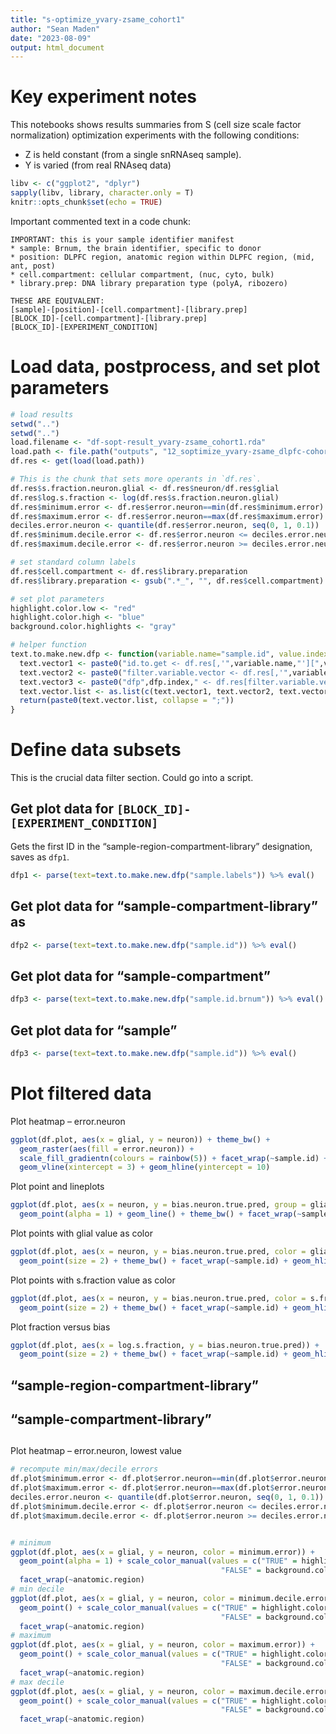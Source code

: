 ```yaml
---
title: "s-optimize_yvary-zsame_cohort1"
author: "Sean Maden"
date: "2023-08-09"
output: html_document
---
```


# Key experiment notes

This notebooks shows results summaries from S (cell size scale factor normalization) optimization experiments with the following conditions:

* Z is held constant (from a single snRNAseq sample).
* Y is varied (from real RNAseq data)

```r
libv <- c("ggplot2", "dplyr")
sapply(libv, library, character.only = T)
knitr::opts_chunk$set(echo = TRUE)
```

Important commented text in a code chunk:

```
IMPORTANT: this is your sample identifier manifest
* sample: Brnum, the brain identifier, specific to donor
* position: DLPFC region, anatomic region within DLPFC region, (mid, ant, post)
* cell.compartment: cellular compartment, (nuc, cyto, bulk)
* library.prep: DNA library preparation type (polyA, ribozero)

THESE ARE EQUIVALENT:
[sample]-[position]-[cell.compartment]-[library.prep]
[BLOCK_ID]-[cell.compartment]-[library.prep]
[BLOCK_ID]-[EXPERIMENT_CONDITION]
```

# Load data, postprocess, and set plot parameters

```r
# load results
setwd("..")
setwd("..")
load.filename <- "df-sopt-result_yvary-zsame_cohort1.rda"
load.path <- file.path("outputs", "12_soptimize_yvary-zsame_dlpfc-cohort1", load.filename)
df.res <- get(load(load.path))

# This is the chunk that sets more operants in `df.res`.
df.res$s.fraction.neuron.glial <- df.res$neuron/df.res$glial
df.res$log.s.fraction <- log(df.res$s.fraction.neuron.glial)
df.res$minimum.error <- df.res$error.neuron==min(df.res$minimum.error)
df.res$maximum.error <- df.res$error.neuron==max(df.res$maximum.error)
deciles.error.neuron <- quantile(df.res$error.neuron, seq(0, 1, 0.1))
df.res$minimum.decile.error <- df.res$error.neuron <= deciles.error.neuron[2]
df.res$maximum.decile.error <- df.res$error.neuron >= deciles.error.neuron[9]

# set standard column labels
df.res$cell.compartment <- df.res$library.preparation
df.res$library.preparation <- gsub(".*_", "", df.res$cell.compartment)

# set plot parameters
highlight.color.low <- "red"
highlight.color.high <- "blue"
background.color.highlights <- "gray"

# helper function
text.to.make.new.dfp <- function(variable.name="sample.id", value.index=1, dfp.index=1){
  text.vector1 <- paste0("id.to.get <- df.res[,'",variable.name,"'][",value.index,"]")
  text.vector2 <- paste0("filter.variable.vector <- df.res[,'",variable.name,"']==id.to.get")
  text.vector3 <- paste0("dfp",dfp.index," <- df.res[filter.variable.vector,]")
  text.vector.list <- as.list(c(text.vector1, text.vector2, text.vector3))
  return(paste0(text.vector.list, collapse = ";"))
}
```

# Define data subsets

This is the crucial data filter section. Could go into a script.

## Get plot data for `[BLOCK_ID]-[EXPERIMENT_CONDITION]`

Gets the first ID in the "sample-region-compartment-library" designation, saves as `dfp1`.

```r
dfp1 <- parse(text=text.to.make.new.dfp("sample.labels")) %>% eval()
```

## Get plot data for "sample-compartment-library" as

```r
dfp2 <- parse(text=text.to.make.new.dfp("sample.id")) %>% eval()
```

## Get plot data for "sample-compartment"

```r
dfp3 <- parse(text=text.to.make.new.dfp("sample.id.brnum")) %>% eval()
```

## Get plot data for "sample" 

```r
dfp3 <- parse(text=text.to.make.new.dfp("sample.id")) %>% eval()
```


# Plot filtered data

Plot heatmap -- error.neuron

```r
ggplot(df.plot, aes(x = glial, y = neuron)) + theme_bw() +
  geom_raster(aes(fill = error.neuron)) +
  scale_fill_gradientn(colours = rainbow(5)) + facet_wrap(~sample.id) + 
  geom_vline(xintercept = 3) + geom_hline(yintercept = 10)
```

Plot point and lineplots

```r
ggplot(df.plot, aes(x = neuron, y = bias.neuron.true.pred, group = glial)) + 
  geom_point(alpha = 1) + geom_line() + theme_bw() + facet_wrap(~sample.id) + geom_hline(yintercept = 0)
```

Plot points with glial value as color

```r
ggplot(df.plot, aes(x = neuron, y = bias.neuron.true.pred, color = glial)) + 
  geom_point(size = 2) + theme_bw() + facet_wrap(~sample.id) + geom_hline(yintercept = 0)
```

Plot points with s.fraction value as color

```r
ggplot(df.plot, aes(x = neuron, y = bias.neuron.true.pred, color = s.fraction.neuron.glial)) + 
  geom_point(size = 2) + theme_bw() + facet_wrap(~sample.id) + geom_hline(yintercept = 0)
```

Plot fraction versus bias

```r
ggplot(df.plot, aes(x = log.s.fraction, y = bias.neuron.true.pred)) + 
  geom_point(size = 2) + theme_bw() + facet_wrap(~sample.id) + geom_hline(yintercept = 0)
```

## "sample-region-compartment-library"

## "sample-compartment-library"

##

##

Plot heatmap -- error.neuron, lowest value

```r
# recompute min/max/decile errors
df.plot$minimum.error <- df.plot$error.neuron==min(df.plot$error.neuron)
df.plot$maximum.error <- df.plot$error.neuron==max(df.plot$error.neuron)
deciles.error.neuron <- quantile(df.plot$error.neuron, seq(0, 1, 0.1))
df.plot$minimum.decile.error <- df.plot$error.neuron <= deciles.error.neuron[2]
df.plot$maximum.decile.error <- df.plot$error.neuron >= deciles.error.neuron[10]


# minimum
ggplot(df.plot, aes(x = glial, y = neuron, color = minimum.error)) + 
  geom_point(alpha = 1) + scale_color_manual(values = c("TRUE" = highlight.color.low, 
                                               "FALSE" = background.color.highlights)) +
  facet_wrap(~anatomic.region)
# min decile
ggplot(df.plot, aes(x = glial, y = neuron, color = minimum.decile.error)) + 
  geom_point() + scale_color_manual(values = c("TRUE" = highlight.color.low, 
                                               "FALSE" = background.color.highlights)) +
  facet_wrap(~anatomic.region)
# maximum
ggplot(df.plot, aes(x = glial, y = neuron, color = maximum.error)) + 
  geom_point() + scale_color_manual(values = c("TRUE" = highlight.color.high, 
                                               "FALSE" = background.color.highlights)) +
  facet_wrap(~anatomic.region)
# max decile
ggplot(df.plot, aes(x = glial, y = neuron, color = maximum.decile.error)) + 
  geom_point() + scale_color_manual(values = c("TRUE" = highlight.color.high, 
                                               "FALSE" = background.color.highlights)) +
  facet_wrap(~anatomic.region)
```
